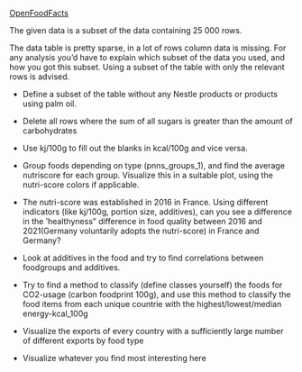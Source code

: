 [OpenFoodFacts](https://app.gigasheet.com/spreadsheet/OpenFoodFacts-org-Products-Database/9a056567_9b41_4dda_a673_37fe1d3526b5)

The given data is a subset of the data containing 25 000 rows.

The data table is pretty sparse, in a lot of rows column data is missing. For any analysis you'd have to explain which subset of the data you used, and how you got this subset. Using a subset of the table with only the relevant rows is advised.

-   Define a subset of the table without any Nestle products or products using palm oil.

-   Delete all rows where the sum of all sugars is greater than the amount of carbohydrates

-   Use kj/100g to fill out the blanks in kcal/100g and vice versa.

-   Group foods depending on type (pnns_groups_1), and find the average nutriscore for each group. Visualize this in a suitable plot, using the nutri-score colors if applicable.

-   The nutri-score was established in 2016 in France. Using different indicators (like kj/100g, portion size, additives), can you see a difference in the 'healthyness" difference in food quality between 2016 and 2021(Germany voluntarily adopts the nutri-score) in France and Germany?

-   Look at additives in the food and try to find correlations between foodgroups and additives.

-   Try to find a method to classify (define classes yourself) the foods for CO2-usage (carbon foodprint 100g), and use this method to classify the food items from each unique countrie with the highest/lowest/median energy-kcal_100g

-   Visualize the exports of every country with a sufficiently large number of different exports by food type

-   Visualize whatever you find most interesting here
